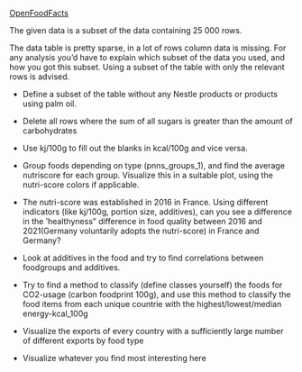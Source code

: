 [OpenFoodFacts](https://app.gigasheet.com/spreadsheet/OpenFoodFacts-org-Products-Database/9a056567_9b41_4dda_a673_37fe1d3526b5)

The given data is a subset of the data containing 25 000 rows.

The data table is pretty sparse, in a lot of rows column data is missing. For any analysis you'd have to explain which subset of the data you used, and how you got this subset. Using a subset of the table with only the relevant rows is advised.

-   Define a subset of the table without any Nestle products or products using palm oil.

-   Delete all rows where the sum of all sugars is greater than the amount of carbohydrates

-   Use kj/100g to fill out the blanks in kcal/100g and vice versa.

-   Group foods depending on type (pnns_groups_1), and find the average nutriscore for each group. Visualize this in a suitable plot, using the nutri-score colors if applicable.

-   The nutri-score was established in 2016 in France. Using different indicators (like kj/100g, portion size, additives), can you see a difference in the 'healthyness" difference in food quality between 2016 and 2021(Germany voluntarily adopts the nutri-score) in France and Germany?

-   Look at additives in the food and try to find correlations between foodgroups and additives.

-   Try to find a method to classify (define classes yourself) the foods for CO2-usage (carbon foodprint 100g), and use this method to classify the food items from each unique countrie with the highest/lowest/median energy-kcal_100g

-   Visualize the exports of every country with a sufficiently large number of different exports by food type

-   Visualize whatever you find most interesting here
